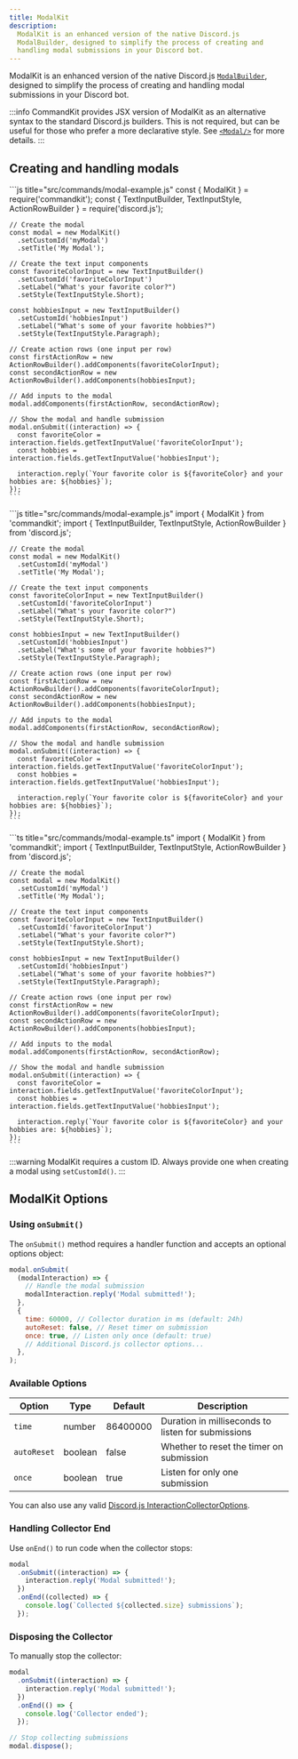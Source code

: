 ```yaml
---
title: ModalKit
description:
  ModalKit is an enhanced version of the native Discord.js
  ModalBuilder, designed to simplify the process of creating and
  handling modal submissions in your Discord bot.
---
```



ModalKit is an enhanced version of the native Discord.js
[`ModalBuilder`](https://discord.js.org/docs/packages/builders/1.9.0/ModalBuilder:Class),
designed to simplify the process of creating and handling modal
submissions in your Discord bot.

:::info CommandKit provides JSX version of ModalKit as an alternative
syntax to the standard Discord.js builders. This is not required, but
can be useful for those who prefer a more declarative style. See
[`<Modal/>`](../03-jsx-components/components-v1/04-modal.mdx) for more
details. :::

## Creating and handling modals

<Tabs>
  <TabItem value="cjs" label='CommonJS' default>
    ```js title="src/commands/modal-example.js"
    const { ModalKit } = require('commandkit');
    const { TextInputBuilder, TextInputStyle, ActionRowBuilder } = require('discord.js');

    // Create the modal
    const modal = new ModalKit()
      .setCustomId('myModal')
      .setTitle('My Modal');

    // Create the text input components
    const favoriteColorInput = new TextInputBuilder()
      .setCustomId('favoriteColorInput')
      .setLabel("What's your favorite color?")
      .setStyle(TextInputStyle.Short);

    const hobbiesInput = new TextInputBuilder()
      .setCustomId('hobbiesInput')
      .setLabel("What's some of your favorite hobbies?")
      .setStyle(TextInputStyle.Paragraph);

    // Create action rows (one input per row)
    const firstActionRow = new ActionRowBuilder().addComponents(favoriteColorInput);
    const secondActionRow = new ActionRowBuilder().addComponents(hobbiesInput);

    // Add inputs to the modal
    modal.addComponents(firstActionRow, secondActionRow);

    // Show the modal and handle submission
    modal.onSubmit((interaction) => {
      const favoriteColor = interaction.fields.getTextInputValue('favoriteColorInput');
      const hobbies = interaction.fields.getTextInputValue('hobbiesInput');

      interaction.reply(`Your favorite color is ${favoriteColor} and your hobbies are: ${hobbies}`);
    });
    ```

  </TabItem>
  <TabItem value='esm' label='ESM'>
    ```js title="src/commands/modal-example.js"
    import { ModalKit } from 'commandkit';
    import { TextInputBuilder, TextInputStyle, ActionRowBuilder } from 'discord.js';

    // Create the modal
    const modal = new ModalKit()
      .setCustomId('myModal')
      .setTitle('My Modal');

    // Create the text input components
    const favoriteColorInput = new TextInputBuilder()
      .setCustomId('favoriteColorInput')
      .setLabel("What's your favorite color?")
      .setStyle(TextInputStyle.Short);

    const hobbiesInput = new TextInputBuilder()
      .setCustomId('hobbiesInput')
      .setLabel("What's some of your favorite hobbies?")
      .setStyle(TextInputStyle.Paragraph);

    // Create action rows (one input per row)
    const firstActionRow = new ActionRowBuilder().addComponents(favoriteColorInput);
    const secondActionRow = new ActionRowBuilder().addComponents(hobbiesInput);

    // Add inputs to the modal
    modal.addComponents(firstActionRow, secondActionRow);

    // Show the modal and handle submission
    modal.onSubmit((interaction) => {
      const favoriteColor = interaction.fields.getTextInputValue('favoriteColorInput');
      const hobbies = interaction.fields.getTextInputValue('hobbiesInput');

      interaction.reply(`Your favorite color is ${favoriteColor} and your hobbies are: ${hobbies}`);
    });
    ```

  </TabItem>
  <TabItem value='ts' label='TypeScript'>
    ```ts title="src/commands/modal-example.ts"
    import { ModalKit } from 'commandkit';
    import { TextInputBuilder, TextInputStyle, ActionRowBuilder } from 'discord.js';

    // Create the modal
    const modal = new ModalKit()
      .setCustomId('myModal')
      .setTitle('My Modal');

    // Create the text input components
    const favoriteColorInput = new TextInputBuilder()
      .setCustomId('favoriteColorInput')
      .setLabel("What's your favorite color?")
      .setStyle(TextInputStyle.Short);

    const hobbiesInput = new TextInputBuilder()
      .setCustomId('hobbiesInput')
      .setLabel("What's some of your favorite hobbies?")
      .setStyle(TextInputStyle.Paragraph);

    // Create action rows (one input per row)
    const firstActionRow = new ActionRowBuilder().addComponents(favoriteColorInput);
    const secondActionRow = new ActionRowBuilder().addComponents(hobbiesInput);

    // Add inputs to the modal
    modal.addComponents(firstActionRow, secondActionRow);

    // Show the modal and handle submission
    modal.onSubmit((interaction) => {
      const favoriteColor = interaction.fields.getTextInputValue('favoriteColorInput');
      const hobbies = interaction.fields.getTextInputValue('hobbiesInput');

      interaction.reply(`Your favorite color is ${favoriteColor} and your hobbies are: ${hobbies}`);
    });
    ```

  </TabItem>

</Tabs>

:::warning ModalKit requires a custom ID. Always provide one when
creating a modal using `setCustomId()`. :::

## ModalKit Options

### Using `onSubmit()`

The `onSubmit()` method requires a handler function and accepts an
optional options object:

```js
modal.onSubmit(
  (modalInteraction) => {
    // Handle the modal submission
    modalInteraction.reply('Modal submitted!');
  },
  {
    time: 60000, // Collector duration in ms (default: 24h)
    autoReset: false, // Reset timer on submission
    once: true, // Listen only once (default: true)
    // Additional Discord.js collector options...
  },
);
```

### Available Options

| Option      | Type    | Default  | Description                                        |
| ----------- | ------- | -------- | -------------------------------------------------- |
| `time`      | number  | 86400000 | Duration in milliseconds to listen for submissions |
| `autoReset` | boolean | false    | Whether to reset the timer on submission           |
| `once`      | boolean | true     | Listen for only one submission                     |

You can also use any valid
[Discord.js InteractionCollectorOptions](https://discord.js.org/docs/packages/discord.js/14.16.3/InteractionCollectorOptions:Interface).

### Handling Collector End

Use `onEnd()` to run code when the collector stops:

```js
modal
  .onSubmit((interaction) => {
    interaction.reply('Modal submitted!');
  })
  .onEnd((collected) => {
    console.log(`Collected ${collected.size} submissions`);
  });
```

### Disposing the Collector

To manually stop the collector:

```js
modal
  .onSubmit((interaction) => {
    interaction.reply('Modal submitted!');
  })
  .onEnd(() => {
    console.log('Collector ended');
  });

// Stop collecting submissions
modal.dispose();
```
